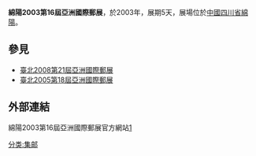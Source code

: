 {{expand|time=2008-03-26}}
{{Expert|time=2015-12-14T03:48:39+00:00}}

{{Infobox Asian International Stamp Exhibition
|Asian International Stamp Exhibition_name=綿陽2003第16屆亞洲國際郵展
|image                                    =[[File:綿陽2003第16屆亞洲國際郵展標誌.gif|File:綿陽2003第16屆亞洲國際郵展標誌.gif]]
|location                                 =[[中華人民共和國|中華人民共和國]][[綿陽|綿陽]]
|location_hall                            =
|established                              =16
|type                                     =國際
|time                                     =
|p.s.                                     =
}}
'''綿陽2003第16屆亞洲國際郵展'''，於2003年，展期5天，展場位於[[中國|中國]][[四川省|四川省]][[綿陽|綿陽]]。
==參見==
*[[臺北2008第21屆亞洲國際郵展|臺北2008第21屆亞洲國際郵展]]
*[[臺北2005第18屆亞洲國際郵展|臺北2005第18屆亞洲國際郵展]]
==外部連結==
綿陽2003第16屆亞洲國際郵展官方網站[http://www.sc.xinhuanet.com/ztx/yp/]

[[分类:集邮|分类:集邮]]
